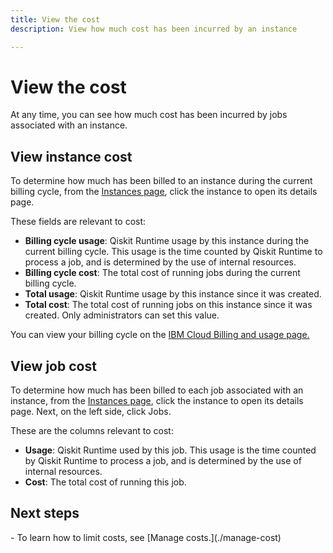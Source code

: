 ```yaml
---
title: View the cost
description: View how much cost has been incurred by an instance

---
```



# View the cost

At any time, you can see how much cost has been incurred by jobs associated with an instance.

## View instance cost

To determine how much has been billed to an instance during the current billing cycle, from the [Instances page](/instances), click the instance to open its details page.

These fields are relevant to cost:

- **Billing cycle usage**: Qiskit Runtime usage by this instance during the current billing cycle. This usage is the time counted by Qiskit Runtime to process a job, and is determined by the use of internal resources.
- **Billing cycle cost**: The total cost of running jobs during the current billing cycle.
- **Total usage**: Qiskit Runtime usage by this instance since it was created.
- **Total cost**: The total cost of running jobs on this instance since it was created. Only administrators can set this value.

You can view your billing cycle on the [IBM Cloud Billing and usage page.](https://cloud.ibm.com/billing)

## View job cost

To determine how much has been billed to each job associated with an instance, from the [Instances page](/instances), click the instance to open its details page. Next, on the left side, click Jobs.

These are the columns relevant to cost:

- **Usage**: Qiskit Runtime used by this job. This usage is the time counted by Qiskit Runtime to process a job, and is determined by the use of internal resources.
- **Cost**: The total cost of running this job.

## Next steps

<Admonition type="tip" title="Recommendations">
    - To learn how to limit costs, see [Manage costs.](./manage-cost)
</Admonition>